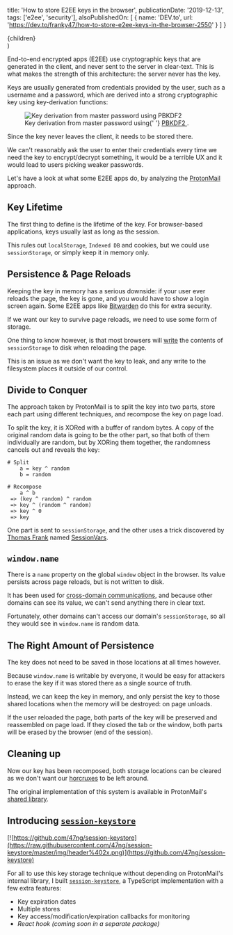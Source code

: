 
  title: 'How to store E2EE keys in the browser',
  publicationDate: '2019-12-13',
  tags: ['e2ee', 'security'],
  alsoPublishedOn: [
    {
      name: 'DEV.to',
      url: 'https://dev.to/franky47/how-to-store-e2ee-keys-in-the-browser-2550'
    }
  ]
}

  <Article meta={meta} {...props}>
    {children}
  </Article>
)

<!----------------------------------------------------------------------------->

End-to-end encrypted apps (E2EE) use cryptographic keys that are generated in
the client, and never sent to the server in clear-text. This is what makes the
strength of this architecture: the server never has the key.

Keys are usually generated from credentials provided by the user, such as
a username and a password, which are derived into a strong cryptographic key using
key-derivation functions:

<figure>
  <img
    alt="Key derivation from master password using PBKDF2"
    src="https://raw.githubusercontent.com/47ng/session-keystore/master/img/key-derivation.png"
    srcSet="
    https://raw.githubusercontent.com/47ng/session-keystore/master/img/key-derivation.png 1x,
    https://raw.githubusercontent.com/47ng/session-keystore/master/img/key-derivation%402x.png 2x
    "
  />
  <figcaption>
    Key derivation from master password using{' '}
    <a href="https://developer.mozilla.org/en-US/docs/Web/API/SubtleCrypto/deriveKey#PBKDF2">
      PBKDF2
    </a>
    .
  </figcaption>
</figure>

Since the key never leaves the client, it needs to be stored there.

We can't reasonably ask the user to enter their credentials every time we need the
key to encrypt/decrypt something, it would be a terrible UX and it would lead to
users picking weaker passwords.

Let's have a look at what some E2EE apps do, by analyzing the
[ProtonMail](https://protonmail.com/) approach.

## Key Lifetime

The first thing to define is the lifetime of the key. For browser-based applications, keys usually last as long as the session.

This rules out `localStorage`, `Indexed DB` and cookies, but we could use `sessionStorage`, or simply keep it in memory only.

## Persistence & Page Reloads

Keeping the key in memory has a serious downside: if your user ever reloads the page, the key is gone, and you would have to show a login screen again. Some E2EE apps like [Bitwarden](https://bitwarden.com) do this for extra security.

If we want our key to survive page reloads, we need to use some form of storage.

One thing to know however, is that most browsers will [write](https://security.stackexchange.com/questions/89937/is-html5-sessionstorage-secure-for-temporarily-storing-a-cryptographic-key) the contents of `sessionStorage` to disk when reloading the page.

This is an issue as we don't want the key to leak, and any write to the filesystem places it outside of our control.

## Divide to Conquer

The approach taken by ProtonMail is to split the key into two parts, store each part using different techniques, and recompose the key on page load.

To split the key, it is XORed with a buffer of random bytes. A copy of the original random data is going to be the other part, so that both of them individually are random, but by XORing them together, the randomness cancels out and reveals the key:

```
# Split
    a = key ^ random
    b = random

# Recompose
    a ^ b
 => (key ^ random) ^ random
 => key ^ (random ^ random)
 => key ^ 0
 => key
```

One part is sent to `sessionStorage`, and the other uses a trick discovered by [Thomas Frank](https://www.thomasfrank.se) named [SessionVars](https://www.thomasfrank.se/sessionvars.html).

## `window.name`

There is a `name` property on the global `window` object in the browser. Its value persists across page reloads, but is not written to disk.

It has been used for [cross-domain communications](https://developer.mozilla.org/en-US/docs/Web/API/Window/name#Notes), and because other domains can see its value, we can't send anything there in clear text.

Fortunately, other domains can't access our domain's `sessionStorage`, so all they would see in `window.name` is random data.

## The Right Amount of Persistence

The key does not need to be saved in those locations at all times however.

Because `window.name` is writable by everyone, it would be easy for attackers to erase the key if it was stored there as a single source of truth.

Instead, we can keep the key in memory, and only persist the key to those shared locations when the memory will be destroyed: on page unloads.

If the user reloaded the page, both parts of the key will be preserved and reassembled on page load. If they closed the tab or the window, both parts will be erased by the browser (end of the session).

## Cleaning up

Now our key has been recomposed, both storage locations can be cleared as we don't want our [horcruxes](https://harrypotter.fandom.com/wiki/Horcrux) to be left around.

The original implementation of this system is available in ProtonMail's [shared library](https://github.com/ProtonMail/proton-shared/blob/master/lib/helpers/secureSessionStorage.js#L7).

## Introducing [`session-keystore`](https://github.com/47ng/session-keystore)

[![https://github.com/47ng/session-keystore](https://raw.githubusercontent.com/47ng/session-keystore/master/img/header%402x.png)](https://github.com/47ng/session-keystore)

For all to use this key storage technique without depending on ProtonMail's internal library, I built [`session-keystore`](https://github.com/47ng/session-keystore), a TypeScript implementation with a few extra features:

- Key expiration dates
- Multiple stores
- Key access/modification/expiration callbacks for monitoring
- _React hook (coming soon in a separate package)_
